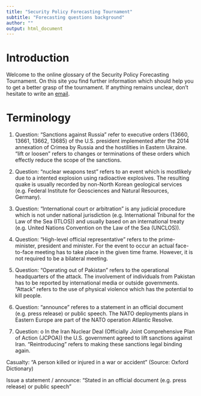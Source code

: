 ```yaml
---
title: "Security Policy Forecasting Tournament"
subtitle: "Forecasting questions background"
author: ""
output: html_document
---
```


# Introduction

Welcome to the online glossary of the Security Policy Forecasting Tournament. On this site you find further information which should help you to get a better grasp of the tournament. If anything remains unclear, don't hesitate to write an [email](a.sacharow@mpp.hertie-school.org).

# Terminology

1. Question:
"Sanctions against Russia" refer to executive orders (13660, 13661, 13662, 13685) of the U.S. president implemented after the 2014 annexation of Crimea by Russia and the hostilities in Eastern Ukraine. "lift or loosen" refers to changes or terminations of these orders which effectly reduce the scope of the sanctions.

2. Question: 
"nuclear weapons test" refers to an event which is mostlikely due to a intented explosion using radioactive explosives.  The resulting quake is usually recorded by non-North Korean geological services (e.g. Federal Institute for Geosciences and Natural Resources, Germany).

3. Question:
"International court or arbitration" is any judicial procedure which is not under national jurisdiction (e.g. International Tribunal for the Law of the Sea (ITLOS)) and usually based on an international treaty (e.g. United Nations Convention on the Law of the Sea (UNCLOS)).

4. Question:
“High-level official representative” refers to the prime-minister, president and minister. For the event to occur an actual face-to-face meeting has to take place in the given time frame. However, it is not required to be a bilateral meeting.

5. Question:
“Operating out of Pakistan” refers to the operational headquarters of the attack. The involvement of individuals from Pakistan has to be reported by international media or outside governments. "Attack" refers to the use of physical violence which has the potential to kill people.

6. Question:
"announce" referes to a statement in an official document (e.g. press release) or public speech. The NATO deployments plans in Eastern Europe are part of the NATO operation Atlantic Resolve.

7. Question:
o	In the Iran Nuclear Deal (Officially Joint Comprehensive Plan of Action (JCPOA)) the U.S. government agreed to lift sanctions against Iran. “Reintroducing” refers to making these sanctions legal binding again.


Casualty: "A person killed or injured in a war or accident" (Source: Oxford Dictionary)

Issue a statement / announce: "Stated in an official document (e.g. press release) or public speech"
